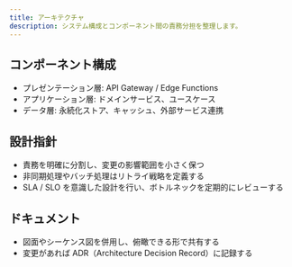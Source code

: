 ```yaml
---
title: アーキテクチャ
description: システム構成とコンポーネント間の責務分担を整理します。
---
```


## コンポーネント構成

- プレゼンテーション層: API Gateway / Edge Functions
- アプリケーション層: ドメインサービス、ユースケース
- データ層: 永続化ストア、キャッシュ、外部サービス連携

## 設計指針

- 責務を明確に分割し、変更の影響範囲を小さく保つ
- 非同期処理やバッチ処理はリトライ戦略を定義する
- SLA / SLO を意識した設計を行い、ボトルネックを定期的にレビューする

## ドキュメント

- 図面やシーケンス図を併用し、俯瞰できる形で共有する
- 変更があれば ADR（Architecture Decision Record）に記録する
